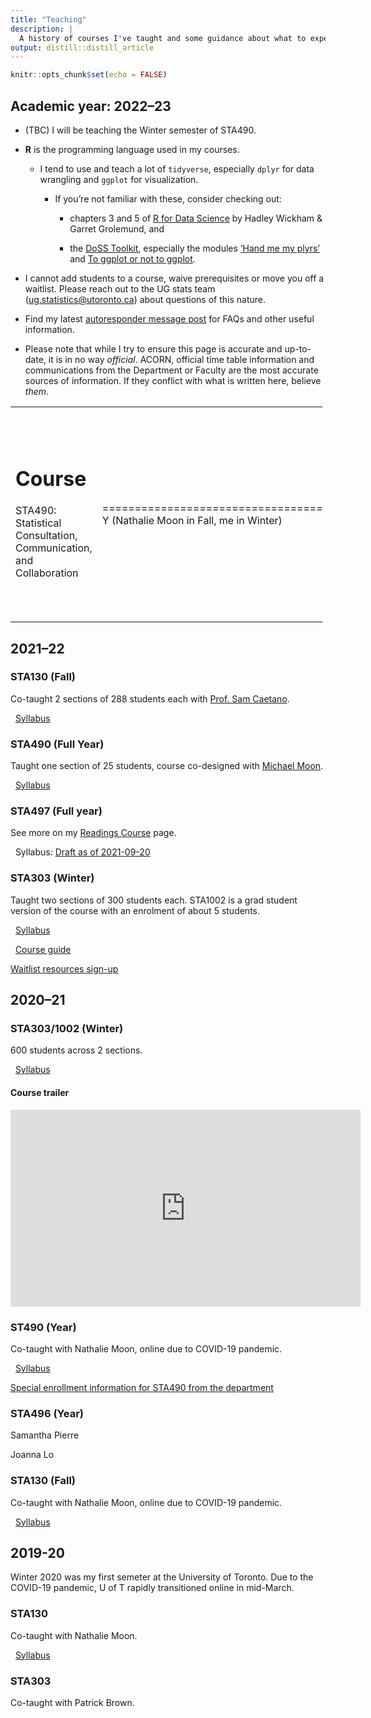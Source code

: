 ```yaml
---
title: "Teaching"
description: |
  A history of courses I've taught and some guidance about what to expect if you take a course with me this year. *Last updated: 2022-08-23*.
output: distill::distill_article
---
```


```r
knitr::opts_chunk$set(echo = FALSE)
```

## Academic year: 2022--23

-   (TBC) I will be teaching the Winter semester of STA490.

-   **R** is the programming language used in my courses.

    -   I tend to use and teach a lot of `tidyverse`, especially `dplyr` for data wrangling and `ggplot` for visualization.

        -   If you're not familiar with these, consider checking out:

            -   chapters 3 and 5 of [R for Data Science](https://r4ds.had.co.nz/) by Hadley Wickham & Garret Grolemund, and

            -   the [DoSS Toolkit](https://dosstoolkit.com/), especially the modules ['Hand me my plyrs'](https://dosstoolkit.com/#hand-me-my-plyrs) and [To ggplot or not to ggplot](https://dosstoolkit.com/#to-ggplot-or-not-to-ggplot).

-   I cannot add students to a course, waive prerequisites or move you off a waitlist. Please reach out to the UG stats team ([ug.statistics\@utoronto.ca](mailto:ug.statistics@utoronto.ca)) about questions of this nature.

-   Find my latest [autoresponder message post](https://blog.lizabolton.com/) for FAQs and other useful information.

-   Please note that while I try to ensure this page is accurate and up-to-date, it is in no way *official*. ACORN, official time table information and communications from the Department or Faculty are the most accurate sources of information. If they conflict with what is written here, believe *them*.

+--------------------------------------------------------------------+-----------------------------------------+----------------------------------------------------------------------------------------------------------------------------+------------------------------------------------------------------------+--------------------------------------------------------------------------------------------------------------------------------------------------+
| Course                                                             |                                         | Delivery                                                                                                                   | Assessment                                                             | Notes                                                                                                                                            |
+====================================================================+=========================================+============================================================================================================================+========================================================================+==================================================================================================================================================+
| STA490: Statistical Consultation, Communication, and Collaboration | Y (Nathalie Moon in Fall, me in Winter) | **Hybrid**                                                                                                                 | **All** assessments will be able to be completed and submitted online. | This course is required for the Methods and Practice specialist and there are often only limited, if not no, places for folks outside that POSt. |
|                                                                    |                                         |                                                                                                                            |                                                                        |                                                                                                                                                  |
|                                                                    |                                         | Online synchronous for lectures. Choice between online synchronous and in-person synchronous for Tuesday project meetings. |                                                                        | **Synchronous attendance** at Tuesday and Thursday (online) meetings is graded.                                                                  |
|                                                                    |                                         |                                                                                                                            |                                                                        |                                                                                                                                                  |
|                                                                    |                                         |                                                                                                                            |                                                                        | This course has special enrolment requirements. Contact ug.statistics\@utoronto.ca for more information.                                         |
|                                                                    |                                         |                                                                                                                            |                                                                        |                                                                                                                                                  |
|                                                                    |                                         |                                                                                                                            |                                                                        | *Note: In Fall Thursday meetings will be 10--12, while in Winter they will be 5--7 p.m. Tuesday meetings will remain at 10--12 for the whole year.*  |
+--------------------------------------------------------------------+-----------------------------------------+----------------------------------------------------------------------------------------------------------------------------+------------------------------------------------------------------------+--------------------------------------------------------------------------------------------------------------------------------------------------+

## 2021--22

### STA130 (Fall)

Co-taught 2 sections of 288 students each with [Prof. Sam Caetano](https://www.statistics.utoronto.ca/people/directories/all-faculty/samantha-jo-caetano).

<i class="fas fa-file-alt"></i>  [Syllabus](pdfs/STA130_F21_syllabus.pdf)

### STA490 (Full Year)

Taught one section of 25 students, course co-designed with [Michael Moon](https://www.statistics.utoronto.ca/people/directories/graduate-students/michael-jongho-moon).

<i class="fas fa-file-alt"></i>  [Syllabus](pdfs/2021_STA490_syllabus.pdf)

### STA497 (Full year)

See more on my [Readings Course](https://www.lizabolton.com/reading_courses.html#ethical-professional-practice-for-statisticians-research-group-202122) page.

<i class="fas fa-file-alt"></i>  Syllabus: [Draft as of 2021-09-20](pdfs/2021_STA497_draft-syllabus-2.pdf)

### STA303 (Winter)

Taught two sections of 300 students each. STA1002 is a grad student version of the course with an enrolment of about 5 students.

<i class="fas fa-file-alt"></i>  [Syllabus](https://sta303-bolton.github.io/sta303-w22-courseguide/other-files/STA303-1002_W22_syllabus.pdf)

<i class="fas fa-file-alt"></i>  [Course guide](https://sta303-bolton.github.io/sta303-w22-courseguide/)

[Waitlist resources sign-up](https://forms.office.com/r/sKWPFFE2Cd)

## 2020--21

### STA303/1002 (Winter)

600 students across 2 sections.

<i class="fas fa-file-alt"></i>  [Syllabus](https://www.statistics.utoronto.ca/sites/www.statistics.utoronto.ca/files/STA303-1002_syllabus_W21.pdf)

#### Course trailer

<iframe width="560" height="315" src="https://www.youtube.com/embed/BxxGtcxtX80" frameborder="0" allowfullscreen>

</iframe>

### ST490 (Year)

Co-taught with Nathalie Moon, online due to COVID-19 pandemic.

<i class="fas fa-file-alt"></i>  [Syllabus](https://www.statistics.utoronto.ca/sites/www.statistics.utoronto.ca/files/STA490Y1%202020-21.pdf)

[Special enrollment information for STA490 from the department](https://utoronto.sharepoint.com/sites/ArtSci-STA/Undergrad/SitePages/Special-Enrolment-Courses--STA490Y1,-STA492H1-and-STA496H1-STA497H1.aspx)

### STA496 (Year)

Samantha Pierre

Joanna Lo

### STA130 (Fall)

Co-taught with Nathalie Moon, online due to COVID-19 pandemic.

<i class="fas fa-file-alt"></i>  [Syllabus](https://www.statistics.utoronto.ca/sites/www.statistics.utoronto.ca/files/STA130H1%20Fall%202020.pdf)

## 2019-20

Winter 2020 was my first semeter at the University of Toronto. Due to the COVID-19 pandemic, U of T rapidly transitioned online in mid-March.

### STA130

Co-taught with Nathalie Moon.

<i class="fas fa-file-alt"></i>  [Syllabus](%22https://www.statistics.utoronto.ca/sites/www.statistics.utoronto.ca/files/STA130H1S.pdf%22)

### STA303

Co-taught with Patrick Brown.
